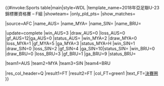 {{#invoke:Sports table|main|style=WDL
|template_name=2018年亞足聯U-23錦標賽資格賽 – F組
|showteam={{{showteam}}} |only_pld_pts={{{only_pld_pts}}} |show_matches={{{show_matches}}}

|source=AFC
|name_AUS={{fbu|23|AUS}}
|name_MYA={{fbu|23|MYA}}
|name_SIN={{fbu|23|SIN}}
|name_BRU={{fbu|23|BRU}}

<!--UPDATE standings below (including date)-->
|update=complete
|win_AUS=3 |draw_AUS=0 |loss_AUS=0 |gf_AUS=12|ga_AUS=0 |status_AUS=
|win_MYA=2 |draw_MYA=0 |loss_MYA=1 |gf_MYA=5 |ga_MYA=3 |status_MYA=H
|win_SIN=1 |draw_SIN=0 |loss_SIN=2 |gf_SIN=4 |ga_SIN=10|status_SIN=
|win_BRU=0 |draw_BRU=0 |loss_BRU=3 |gf_BRU=1 |ga_BRU=9 |status_BRU=

<!--UPDATE positions below (check tiebreakers)-->
|team1=AUS |team2=MYA |team3=SIN |team4=BRU

<!--UPDATE qualifications below (after 2nd place qualify or cannot qualify to final tournament)-->
|res_col_header=Q
|result1=FT |result2=FT
|col_FT=green1 |text_FT=[[2018年亞足聯U-23錦標賽|決賽圈]]
}}